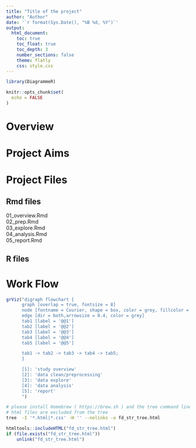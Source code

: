 ```yaml
---
title: "Title of the project"
author: "Author"
date: '`r format(Sys.Date(), "%B %d, %Y")`'
output:
  html_document:
    toc: true 
    toc_float: true
    toc_depth: 3  
    number_sections: false  
    theme: flatly  
    css: style.css
---
```


```r
library(DiagrammeR)

knitr::opts_chunk$set(
  echo = FALSE
)
```
# Overview

# Project Aims

# Project Files
## Rmd files
01_overview.Rmd  
02_prep.Rmd  
03_explore.Rmd    
04_analysis.Rmd   
05_report.Rmd

## R files

# Work Flow

```r
grViz("digraph flowchart {
      graph [overlap = true, fontsize = 8]
      node [fontname = Courier, shape = box, color = grey, fillcolor = whitesmoke, style = filled] 
      edge [dir = both,arrowsize = 0.4, color = grey]
      tab1 [label = '@@1']
      tab2 [label = '@@2']
      tab3 [label = '@@3']
      tab4 [label = '@@4']
      tab5 [label = '@@5']

      tab1 -> tab2 -> tab3 -> tab4 -> tab5;
      }

      [1]: 'study overview'
      [2]: 'data clean/preprocessing'
      [3]: 'data explore'
      [4]: 'data analysis'
      [5]: 'report'
      ")
```

```bash
# please install Homebrew ( https://brew.sh ) and the tree command line tool ( ~/$ brew install tree) before running code below
# html files are excluded from the tree
tree  -I '*.html|*.css' -H '' --nolinks -o fd_str_tree.html
```

```r
htmltools::includeHTML("fd_str_tree.html")
if (file.exists("fd_str_tree.html")) 
    unlink("fd_str_tree.html")
```
